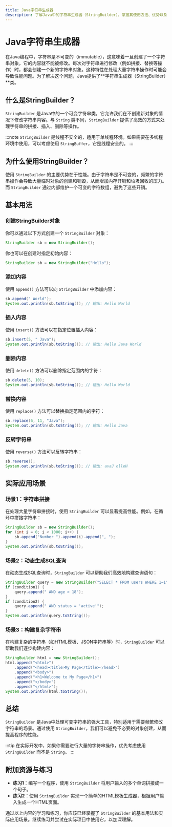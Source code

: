 ```yaml
---
title: Java字符串生成器
description: 了解Java中的字符串生成器（StringBuilder），掌握其使用方法、优势以及实际应用场景。
---
```


# Java字符串生成器

在Java编程中，字符串是不可变的（immutable），这意味着一旦创建了一个字符串对象，它的内容就不能被修改。每次对字符串进行修改（例如拼接、替换等操作）时，都会创建一个新的字符串对象。这种特性在处理大量字符串操作时可能会导致性能问题。为了解决这个问题，Java提供了**字符串生成器（StringBuilder）**类。

## 什么是StringBuilder？

`StringBuilder` 是Java中的一个可变字符串类，它允许我们在不创建新对象的情况下修改字符串内容。与 `String` 类不同，`StringBuilder` 提供了高效的方式来处理字符串的拼接、插入、删除等操作。

:::note
`StringBuilder` 是线程不安全的，适用于单线程环境。如果需要在多线程环境中使用，可以考虑使用 `StringBuffer`，它是线程安全的。
:::

## 为什么使用StringBuilder？

使用 `StringBuilder` 的主要优势在于性能。由于字符串是不可变的，频繁的字符串操作会导致大量临时对象的创建和销毁，从而增加内存开销和垃圾回收的压力。而 `StringBuilder` 通过内部维护一个可变的字符数组，避免了这些开销。

## 基本用法

### 创建StringBuilder对象

你可以通过以下方式创建一个 `StringBuilder` 对象：

```java
StringBuilder sb = new StringBuilder();
```

你也可以在创建时指定初始内容：

```java
StringBuilder sb = new StringBuilder("Hello");
```

### 添加内容

使用 `append()` 方法可以向 `StringBuilder` 中添加内容：

```java
sb.append(" World");
System.out.println(sb.toString()); // 输出: Hello World
```

### 插入内容

使用 `insert()` 方法可以在指定位置插入内容：

```java
sb.insert(5, " Java");
System.out.println(sb.toString()); // 输出: Hello Java World
```

### 删除内容

使用 `delete()` 方法可以删除指定范围内的字符：

```java
sb.delete(5, 10);
System.out.println(sb.toString()); // 输出: Hello World
```

### 替换内容

使用 `replace()` 方法可以替换指定范围内的字符：

```java
sb.replace(6, 11, "Java");
System.out.println(sb.toString()); // 输出: Hello Java
```

### 反转字符串

使用 `reverse()` 方法可以反转字符串：

```java
sb.reverse();
System.out.println(sb.toString()); // 输出: avaJ olleH
```

## 实际应用场景

### 场景1：字符串拼接

在处理大量字符串拼接时，使用 `StringBuilder` 可以显著提高性能。例如，在循环中拼接字符串：

```java
StringBuilder sb = new StringBuilder();
for (int i = 0; i < 1000; i++) {
    sb.append("Number ").append(i).append(", ");
}
System.out.println(sb.toString());
```

### 场景2：动态生成SQL查询

在动态生成SQL查询时，`StringBuilder` 可以帮助我们高效地构建查询语句：

```java
StringBuilder query = new StringBuilder("SELECT * FROM users WHERE 1=1");
if (condition1) {
    query.append(" AND age > 18");
}
if (condition2) {
    query.append(" AND status = 'active'");
}
System.out.println(query.toString());
```

### 场景3：构建复杂字符串

在构建复杂的字符串（如HTML模板、JSON字符串等）时，`StringBuilder` 可以帮助我们逐步构建内容：

```java
StringBuilder html = new StringBuilder();
html.append("<html>")
    .append("<head><title>My Page</title></head>")
    .append("<body>")
    .append("<h1>Welcome to My Page</h1>")
    .append("</body>")
    .append("</html>");
System.out.println(html.toString());
```

## 总结

`StringBuilder` 是Java中处理可变字符串的强大工具，特别适用于需要频繁修改字符串的场景。通过使用 `StringBuilder`，我们可以避免不必要的对象创建，从而提高程序的性能。

:::tip
在实际开发中，如果你需要进行大量的字符串操作，优先考虑使用 `StringBuilder` 而不是 `String`。
:::

## 附加资源与练习

- **练习1**：编写一个程序，使用 `StringBuilder` 将用户输入的多个单词拼接成一个句子。
- **练习2**：使用 `StringBuilder` 实现一个简单的HTML模板生成器，根据用户输入生成一个HTML页面。

通过以上内容的学习和练习，你应该已经掌握了 `StringBuilder` 的基本用法和实际应用场景。继续练习并尝试在实际项目中使用它，以加深理解。